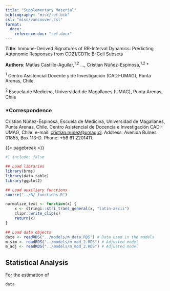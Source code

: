 ```yaml
---
title: "Supplementary Material"
bibliography: "misc/ref.bib"
csl: "misc/vancouver.csl"
format: 
  docx: 
    reference-doc: "ref.docx"
---
```


**Title**: Immune-Derived Signatures of RR-Interval Dynamics: Predicting Autonomic Responses from CD21/CD11c B-Cell Subsets

**Authors**: Matías Castillo-Aguilar,^1,2^ ..., Cristian Núñez-Espinosa,^1,2^ \*

::: {custom-style="Afiliation"}
^1^ Centro Asistencial Docente y de Investigación (CADI-UMAG), Punta Arenas, Chile.

^2^ Escuela de Medicina, Universidad de Magallanes (UMAG), Punta Arenas, Chile
:::

### \*Correspondence

Cristian Núñez-Espinosa, Escuela de Medicina, Universidad de Magallanes, Punta Arenas, Chile. Centro Asistencial de Docencia e Investigación CADI-UMAG, Chile. e-mail: [cristian.nunez\@umag.cl](mailto:cristian.nunez@umag.cl). Address: Avenida Bulnes 01855, Box 113-D. Phone: +56 61 2201411.

{{< pagebreak >}}

```r
#| include: false

## Load libraries
library(brms)
library(data.table)
library(ggplot2)

## Load auxiliary functions
source("../R/_functions.R")

normalize_text <- function(x) {
    x <- stringi::stri_trans_general(x, "latin-ascii")
    clipr::write_clip(x)
    return(x)
}

## Load data objects
data <- readRDS("../models/m_data.RDS") # Data used in the models
m_sim <- readRDS("../models/m_mod_2.RDS") # Adjusted model
m_adj <- readRDS("../models/m_mod_2.RDS") # Adjusted model
```

## Statistical Analysis

For the estimation of 

```r
data
```


